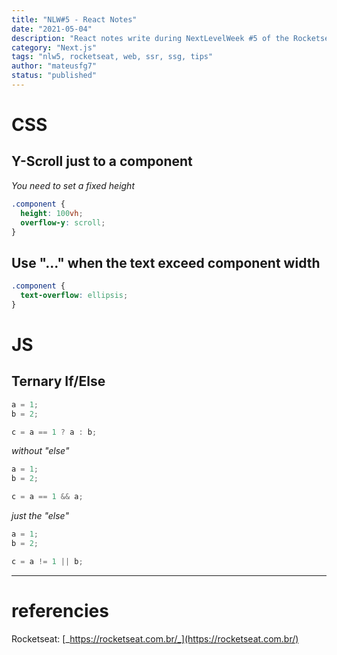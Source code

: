 ```yaml
---
title: "NLW#5 - React Notes"
date: "2021-05-04"
description: "React notes write during NextLevelWeek #5 of the Rocketseat"
category: "Next.js"
tags: "nlw5, rocketseat, web, ssr, ssg, tips"
author: "mateusfg7"
status: "published"
---
```


# CSS

## Y-Scroll just to a component

_You need to set a fixed height_

```css
.component {
  height: 100vh;
  overflow-y: scroll;
}
```

## Use "..." when the text exceed component width

```css
.component {
  text-overflow: ellipsis;
}
```

# JS

## Ternary If/Else

```js
a = 1;
b = 2;

c = a == 1 ? a : b;
```

_without "else"_

```js
a = 1;
b = 2;

c = a == 1 && a;
```

_just the "else"_

```js
a = 1;
b = 2;

c = a != 1 || b;
```

---

# referencies

Rocketseat: [_https://rocketseat.com.br/_](https://rocketseat.com.br/)
